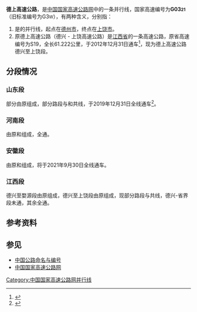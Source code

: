 {{中国高速公路信息框
| 编号 = G0321
| 名称 = 德州－上饶高速公路
| 地圖 = 
| 路線簡稱 = 德上
| 规划总里程 = 
| 起點 = [[山东省|山东省]][[德州市|德州市]][[陵城区|陵城区]]{{China Expwy Name|G3}}孙家集立交
| 終點 = [[江西省|江西省]][[上饶市|上饶市]][[信州区|信州区]]{{China Expwy Name|G60}}上饶东枢纽
| 出口處數 = 
| 服务区数 = 
}}
'''德上高速公路'''，是[[中国国家高速公路网|中国国家高速公路网]]中的一条并行线，国家高速编号为'''G03<small>21</small>'''（旧标准编号为G3<small>W</small>），有两种含义，分别指：
#是{{China Expwy Name|G3}}的并行线，起点在[[德州市|德州市]]，终点在[[上饶市|上饶市]]。
#原德上高速公路（德兴 - 上饶高速公路）是[[江西省|江西省]]的一条高速公路，原省高速编号为S19，全长61.222公里，于2012年12月31日通车<ref>{{Cite web |title=德上高速公路 _江西德兴市至上饶市高速公路_德上高速公路最新信息大全-中国高速公路网 |url=http://www.chinahighway.org/view/808.html |accessdate=2020-02-24 |work=www.chinahighway.org |archive-date=2021-07-23 |archive-url=https://web.archive.org/web/20210723020147/http://www.chinahighway.org/view/808.html |dead-url=no }}</ref>，现为德上高速公路德兴至上饶段。
== 分段情况 ==
=== 山东段 ===
部分由原{{China Expwy Name|S39|P=Shandong}}组成，部分路段与{{China Expwy Name|G1511}}和{{China Expwy Name|G35}}共线，于2019年12月31日全线通车<ref>{{Cite web |title=德上高速巨野-单县段正式通车 菏泽实现县县通高速--山东频道--人民网 |url=http://sd.people.com.cn/n2/2019/1231/c386910-33678656.html |accessdate=2020-02-24 |work=sd.people.com.cn |archive-date=2020-09-16 |archive-url=https://web.archive.org/web/20200916023014/http://sd.people.com.cn/n2/2019/1231/c386910-33678656.html |dead-url=yes }}</ref>。

=== 河南段 ===
由原{{China Expwy Name|S39|P=Henan}}和{{China Expwy Name|S97|P=Henan}}组成，全通。
=== 安徽段 ===
由原{{China Expwy Name|S21|P=Anhui}}和{{China Expwy Name|S23|P=Anhui}}组成，将于2021年9月30日全线通车。

=== 江西段 ===
德兴至婺源段由原{{China Expwy Name|S36|P=Jiangxi}}组成，德兴至上饶段由原{{China Expwy Name|S19|P=Jiangxi|德（兴）上（饶）高速}}组成，现部分路段与{{China Expwy Name|G6021}}共线，德兴-省界段未通，其余全通。
== 参考资料 ==
{{reflist}}
==参见==
*[[中国公路命名与编号|中国公路命名与编号]]
*[[中国国家高速公路网|中国国家高速公路网]]
{{Navboxes
| title =中国高速公路
|titlestyle =background: #008000; color:white;
| list1  =
{{中国国家高速公路网}}
{{山东省高速公路}}
{{河南省高速公路}}
{{安徽省高速公路}}
{{江西省高速公路}}
}}

[[Category:中国国家高速公路网并行线|Category:中国国家高速公路网并行线]]